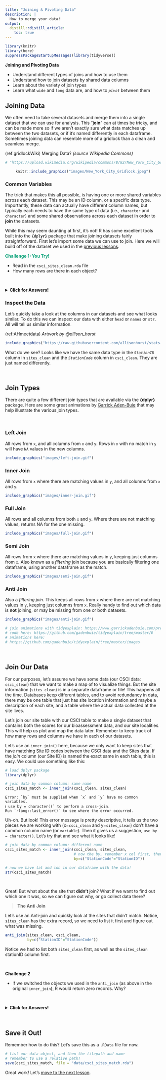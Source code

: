 ```yaml
---
title: "Joining & Pivoting Data"
description: | 
  How to merge your data!
output: 
  distill::distill_article:
    toc: true
---
```


```r

library(knitr)
library(here)
suppressPackageStartupMessages(library(tidyverse))

```

:::obj

**Joining and Pivoting Data**
 
 - Understand different types of joins and how to use them
 - Understand how to join datasets by shared data columns
 - Learn about the variety of join types
 - Learn what `wide` and `long` data are, and how to *`pivot`* between them

:::

## Joining Data

We often need to take several datasets and merge them into a single dataset that we can use for analysis. This "**join**" can at times be tricky, and can be made more so if we aren't exactly sure what data matches up between the two datasets, or if it's named differently in each dataframe. Sometimes joining data can resemble more of a gridlock than a clean and seamless merge.

(ref:gridlockWiki) Merging Data? *(source Wikipedia Commons)*

<center>
```r

# "https://upload.wikimedia.org/wikipedia/commons/8/82/New_York_City_Gridlock.jpg"

knitr::include_graphics("images/New_York_City_Gridlock.jpeg")

```
</center>

### Common Variables

The trick that makes this all possible, is having one or more shared variables across each dataset. This may be an ID column, or a specific data type. Importantly, these data can actually have different column names, but typically each needs to have the same type of data (i.e., `character` and `character`) and some shared observations across each dataset in order to **join** the datasets.

While this may seem daunting at first, it's not! R has some excellent tools built into the **`{dplyr}`** package that make joining datasets fairly straightforward. First let's import some data we can use to join. Here we will build off of the dataset we used in the [previous lessons](). 


:::challenge

<font color="#009E73">**Challenge 1: You Try!**</font> 

 - Read in the `csci_sites_clean.rda` file
 - How many rows are there in each object?
 
:::

<br>

<details>
  <summary class="challenge-ans-title">**Click for Answers!**</summary>
  <div class="challenge-ans-body">

```r

# test 
# test

```

  </div>
</details> 


### **Inspect the Data**

Let's quickly take a look at the columns in our datasets and see what looks similar. To do this we can inspect our data with either `head` or `names` or `str`. All will tell us similar information.

(ref:AHmeetdata) *Artwork by @allison_horst*


```r

include_graphics("https://raw.githubusercontent.com/allisonhorst/stats-illustrations/master/make-your-own-stats-cartoons/ex_2.png")

```

What do we see? Looks like we have the same data type in the *`StationID`* column in `sites_clean` and the *`StationCode`* column in `csci_clean`. They are just named differently.

<br>

## Join Types

There are quite a few different join types that are available via the **{dplyr}** package. Here are some great animations by [Garrick Aden-Buie](https://www.garrickadenbuie.com/project/tidyexplain/#usage) that may help illustrate the various join types. 

<br>

### **Left Join**

All rows from `x`, and all columns from `x` and `y`. Rows in `x` with no match in `y` will have `NA` values in the new columns.

```r

include_graphics("images/left-join.gif")

```


### **Inner Join**

All rows from `x` where there are matching values in `y`, and all columns from `x` and `y`.

```r

include_graphics("images/inner-join.gif")

```


### **Full Join**

All rows and all columns from both `x` and `y`. Where there are not matching values, returns NA for the one missing.

```r

include_graphics("images/full-join.gif")

```

### **Semi Join**

All rows from `x` where there are matching values in `y`, keeping just columns from `x`. Also known as a *filtering* join because you are basically filtering one dataframe, using another dataframe as the match.

```r

include_graphics("images/semi-join.gif")

```


### **Anti Join**

Also a *filtering join*. This keeps all rows from `x` where there are not matching values in `y`, keeping just columns from `x`. Really handy to find out which data is **not** joining, or may be missing from one or both datasets.

```r

include_graphics("images/anti-join.gif")

```



```r
# join animations with tidyexplain: https://www.garrickadenbuie.com/project/tidyexplain/
# code here: https://github.com/gadenbuie/tidyexplain/tree/master/R
# animations here:
# https://github.com/gadenbuie/tidyexplain/tree/master/images

```

<br>

## Join Our Data

For our purposes, let's assume we have some data (our CSCI data: `csci_clean`) that we want to make a map of to visualize things. But the site information (`sites_clean`) is in a separate dataframe or file! This happens all the time. Databases keep different tables, and to avoid redundancy in data, there may be one table that just has site location information and maybe a description of each site, and a table where the actual data collected at the site lives. 

Let's join our site table with our CSCI table to make a single dataset that contains both the scores for our bioassessment data, and our site localities. This will help us plot and map the data later. Remember to keep track of how many rows and columns we have in each of our datasets.

Let's use an `inner_join()` here, because we only want to keep sites that have matching Site ID codes between the CSCI data and the Sites data. If the *join* column (our Site ID) is named the exact same in each table, this is easy. We could use something like this:

```r

# load dplyr package
library(dplyr)

# join data by common column: same name
csci_sites_match <- inner_join(csci_clean, sites_clean)

```
    
```
Error: `by` must be supplied when `x` and `y` have no common variables.
ℹ use by = character()` to perform a cross-join.
Run `rlang::last_error()` to see where the error occurred.
```

Uh-oh. But look! This error message is pretty descriptive, it tells us the two pieces we are working with (x=`csci_clean` and y=`sites_clean`) don't have a common column name (or `variable`). Then it gives us a suggestion, `use by = character()`. Let's try that and see what it looks like!

```r

# join data by common column: different name
csci_sites_match <- inner_join(csci_clean, sites_clean,
                               # now the by, remember x col first, then y
                               by=c("StationCode"="StationID"))

# now we have lat and lon in our dataframe with the data!
str(csci_sites_match)

```

<br>

Great! But what about the site that **didn't** join? What if we want to find out which one it was, so we can figure out why, or go collect data there?
<br>

 > **The Anti Join**

Let's use an Anti-join and quickly look at the sites that didn't match. Notice, `sites_clean` has the extra record, so we need to list it first and figure out what was missing. 

```r

anti_join(sites_clean, csci_clean,
          by=c("StationID"="StationCode"))

```


Notice we had to list both `sites_clean` first, as well as the `sites_clean` stationID column first. 

<br>

:::challenge

**Challenge 2**

 - If we switched the objects we used in the `anti_join` (as above in the original `inner_join`), R would return zero records. Why? 

:::

<br>

<details>
  <summary class="challenge-ans-title">**Click for Answers!**</summary>
  <div class="challenge-ans-body">
  
  Because the `csci_clean` has `1612` records, and the `sites_clean` has `1613` records, and *all* the csci records joined when we used the `inner_join`, there are no records in `csci_clean` that didn't join with the `sites_clean`. So R will return zero records!
  
  </div>
</details>

<br>

## Save it Out!

Remember how to do this? Let's save this as a `.RData` file for now.

```r

# list our data object, and then the filepath and name
# remember to use a relative path!
save(csci_sites_match, file = "data/csci_sites_match.rda")

```


Great work! Let's [move to the next lesson](m2_3_using_sf.html).

